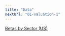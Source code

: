 ---
title: "Data"
nextUrl: "01-valuation-1"
---

[Betas by Sector (US)](https://pages.stern.nyu.edu/~adamodar/New_Home_Page/datafile/Betas.html)
